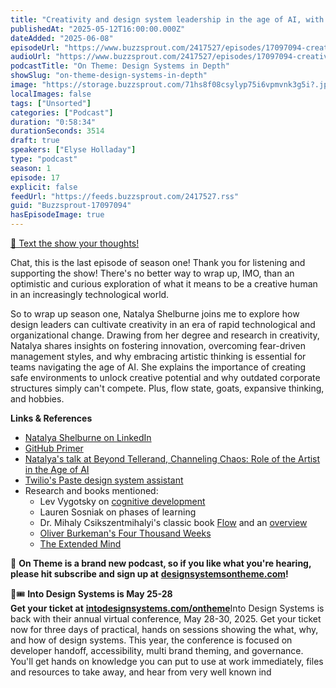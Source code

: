 ```yaml
---
title: "Creativity and design system leadership in the age of AI, with Natalya Shelburne — #17"
publishedAt: "2025-05-12T16:00:00.000Z"
dateAdded: "2025-06-08"
episodeUrl: "https://www.buzzsprout.com/2417527/episodes/17097094-creativity-and-design-system-leadership-in-the-age-of-ai-with-natalya-shelburne-17.mp3"
audioUrl: "https://www.buzzsprout.com/2417527/episodes/17097094-creativity-and-design-system-leadership-in-the-age-of-ai-with-natalya-shelburne-17.mp3"
podcastTitle: "On Theme: Design Systems in Depth"
showSlug: "on-theme-design-systems-in-depth"
image: "https://storage.buzzsprout.com/71hs8f08csylyp75i6vpmvnk3g5i?.jpg"
localImages: false
tags: ["Unsorted"]
categories: ["Podcast"]
duration: "0:58:34"
durationSeconds: 3514
draft: true
speakers: ["Elyse Holladay"]
type: "podcast"
season: 1
episode: 17
explicit: false
feedUrl: "https://feeds.buzzsprout.com/2417527.rss"
guid: "Buzzsprout-17097094"
hasEpisodeImage: true
---
```

[📲 Text the show your thoughts!](https://www.buzzsprout.com/twilio/text_messages/2417527/open_sms)

Chat, this is the last episode of season one! Thank you for listening and supporting the show! There's no better way to wrap up, IMO, than an optimistic and curious exploration of what it means to be a creative human in an increasingly technological world.

So to wrap up season one, Natalya Shelburne joins me to explore how design leaders can cultivate creativity in an era of rapid technological and organizational change. Drawing from her degree and research in creativity, Natalya shares insights on fostering innovation, overcoming fear-driven management styles, and why embracing artistic thinking is essential for teams navigating the age of AI. She explains the importance of creating safe environments to unlock creative potential and why outdated corporate structures simply can't compete. Plus, flow state, goats, expansive thinking, and hobbies. 

**Links & References**

-   [Natalya Shelburne on LinkedIn](https://www.linkedin.com/in/natalyashelburne/)
-   [GitHub Primer](https://primer.style/)
-   [Natalya's talk at Beyond Tellerand, Channeling Chaos: Role of the Artist in the Age of AI](https://beyondtellerrand.com/events/dusseldorf-2024/speakers/natalya-shelburne)
-   [Twilio's Paste design system assistant](https://paste-docs.vercel.app/assistant)
-   Research and books mentioned:
    -   Lev Vygotsky on [cognitive development](https://www.simplypsychology.org/vygotsky.html)
    -   Lauren Sosniak on phases of learning
    -   Dr. Mihaly Csikszentmihalyi's classic book [Flow](https://www.amazon.com/Flow-Psychology-Experience-Perennial-Classics/dp/0061339202) and an [overview](https://positivepsychology.com/what-is-flow/)
    -   [Oliver Burkeman's Four Thousand Weeks](https://www.oliverburkeman.com/books)
    -   [The Extended Mind](https://www.amazon.com/Thinking-Outside-Brain-Annie-Murphy-ebook/dp/B07FKB3V5S?sr=8-1)

💖 **On Theme is a brand new podcast, so if you like what you're hearing, please hit subscribe and sign up at** [**designsystemsontheme.com**](http://designsystemsontheme.com/)**!**

🎨🎟️ **Into Design Systems is May 25-28  
Get your ticket at** [**intodesignsystems.com/ontheme**](http://intodesignsystems.com/ontheme)Into Design Systems is back with their annual virtual conference, May 28-30, 2025. Get your ticket now for three days of practical, hands on sessions showing the what, why, and how of design systems. This year, the conference is focused on developer handoff, accessibility, multi brand theming, and governance. You'll get hands on knowledge you can put to use at work immediately, files and resources to take away, and hear from very well known ind
